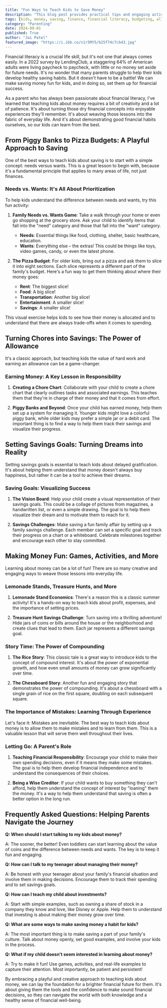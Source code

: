```yaml
---
title: "Fun Ways to Teach Kids to Save Money"
description: "This blog post provides practical tips and engaging activities to help parents teach their children about money management, saving habits, and financial responsibility in a fun and engaging way.  Learn how to turn chores into savings, set savings goals, and use games and activities to make financial literacy enjoyable for kids."
tags: [kids, money, saving, finance, financial literacy, budgeting, allowance, goals, activities, games, parenting, education, responsibility, family]
category: "Parenting"
date: 2024-09-01
published: True
author: "Jai Patel"
featured_image: "https://i.ibb.co/s1r5MY5/b25f74c7cb43.jpg"
---
```



Financial literacy is a crucial life skill, but it's not one that always comes easily. In a 2022 survey by LendingClub, a staggering 64% of American adults were living paycheck to paycheck, with little or no money set aside for future needs.  It's no wonder that many parents struggle to help their kids develop healthy saving habits.  But it doesn't have to be a battle! We can make saving money fun for kids, and in doing so, set them up for financial success.

As a parent who has always been passionate about financial literacy, I've learned that teaching kids about money requires a bit of creativity and a lot of patience. It's about turning those dry financial concepts into enjoyable experiences they'll remember. It's about weaving those lessons into the fabric of everyday life.  And it's about demonstrating good financial habits ourselves, so our kids can learn from the best.

##  From Piggy Banks to Pizza Budgets: A Playful Approach to Saving

One of the best ways to teach kids about saving is to start with a simple concept: needs versus wants. This is a great lesson to begin with, because it's a fundamental principle that applies to many areas of life, not just finances. 

###  Needs vs. Wants:  It's All About Prioritization

To help kids understand the difference between needs and wants, try this fun activity:

1. **Family Needs vs. Wants Game**:  Take a walk through your home or even go shopping at the grocery store.  Ask your child to identify items that fall into the "need" category and those that fall into the "want" category.  

    * **Needs**:  Essential things like food, clothing, shelter, basic healthcare, education. 
    * **Wants**: Everything else – the extras! This could be things like toys, video games, candy, or even the latest phone.  

2. **The Pizza Budget**:  For older kids, bring out a pizza and ask them to slice it into eight sections.  Each slice represents a different part of the family's budget.  Here's a fun way to get them thinking about where their money goes:

    * **Rent**: The biggest slice!
    * **Food**:  A big slice!
    * **Transportation**:  Another big slice!
    * **Entertainment**:  A smaller slice!
    * **Savings**:  A smaller slice! 

This visual exercise helps kids to see how their money is allocated and to understand that there are always trade-offs when it comes to spending.  

##  Turning Chores into Savings:  The Power of Allowance

It's a classic approach, but teaching kids the value of hard work and earning an allowance can be a game-changer.  

###  Earning Money:  A Key Lesson in Responsibility

1. **Creating a Chore Chart**:  Collaborate with your child to create a chore chart that clearly outlines tasks and associated earnings.  This teaches them that they're in charge of their money and that it comes from effort.  

2. **Piggy Banks and Beyond**:  Once your child has earned money, help them set up a system for managing it.  Younger kids might love a colorful piggy bank, while older kids may prefer a simple jar or a debit card.  The important thing is to find a way to help them track their savings and visualize their progress.  

##  Setting Savings Goals:  Turning Dreams into Reality

Setting savings goals is essential to teach kids about delayed gratification.  It's about helping them understand that money doesn't always buy happiness, but rather it can be a tool to achieve their dreams.

###  Saving Goals:  Visualizing Success

1. **The Vision Board**:  Help your child create a visual representation of their savings goals. This could be a collage of pictures from magazines, a handwritten list, or even a simple drawing.  The goal is to help them visualize their dream and to motivate them to reach for it.

2. **Savings Challenges**:  Make saving a fun family affair by setting up a family savings challenge.  Each member can set a specific goal and track their progress on a chart or a whiteboard.  Celebrate milestones together and encourage each other to stay committed. 

##  Making Money Fun:  Games, Activities, and More

Learning about money can be a lot of fun! There are so many creative and engaging ways to weave those lessons into everyday life.

###  Lemonade Stands, Treasure Hunts, and More

1. **Lemonade Stand Economics**:  There's a reason this is a classic summer activity! It's a hands-on way to teach kids about profit, expenses, and the importance of setting prices.  

2. **Treasure Hunt Savings Challenge**:  Turn saving into a thrilling adventure!  Hide jars of coins or bills around the house or the neighborhood and create clues that lead to them.  Each jar represents a different savings goal.

###  Story Time:  The Power of Compounding

1. **The Rice Story**:  This classic tale is a great way to introduce kids to the concept of compound interest.  It's about the power of exponential growth, and how even small amounts of money can grow significantly over time.

2. **The Chessboard Story**:  Another fun and engaging story that demonstrates the power of compounding.  It's about a chessboard with a single grain of rice on the first square, doubling on each subsequent square.  

###  The Importance of Mistakes:  Learning Through Experience

Let's face it:  Mistakes are inevitable.  The best way to teach kids about money is to allow them to make mistakes and to learn from them.  This is a valuable lesson that will serve them well throughout their lives.

###  Letting Go:  A Parent's Role

1. **Teaching Financial Responsibility**:  Encourage your child to make their own spending decisions, even if it means they make some mistakes.  The goal is to help them develop financial independence and to understand the consequences of their choices.  

2. **Being a Wise Creditor**:  If your child wants to buy something they can't afford, help them understand the concept of interest by "loaning" them the money.  It's a way to help them understand that saving is often a better option in the long run.

##  Frequently Asked Questions:  Helping Parents Navigate the Journey

**Q: When should I start talking to my kids about money?**

A: The sooner, the better!  Even toddlers can start learning about the value of coins and the difference between needs and wants.  The key is to keep it fun and engaging.

**Q:  How can I talk to my teenager about managing their money?**

A:  Be honest with your teenager about your family's financial situation and involve them in making decisions.  Encourage them to track their spending and to set savings goals.  

**Q:  How can I teach my child about investments?**

A:  Start with simple examples, such as owning a share of stock in a company they know and love, like Disney or Apple.  Help them to understand that investing is about making their money grow over time. 

**Q:  What are some ways to make saving money a habit for kids?**

A:  The most important thing is to make saving a part of your family's culture.  Talk about money openly, set good examples, and involve your kids in the process.  

**Q:  What if my child doesn't seem interested in learning about money?**

A:  Try to make it fun!  Use games, activities, and real-life examples to capture their attention.  Most importantly, be patient and persistent!

By embracing a playful and creative approach to teaching kids about money, we can lay the foundation for a brighter financial future for them.  It's about giving them the tools and the confidence to make sound financial decisions, so they can navigate the world with both knowledge and a healthy sense of financial well-being.
